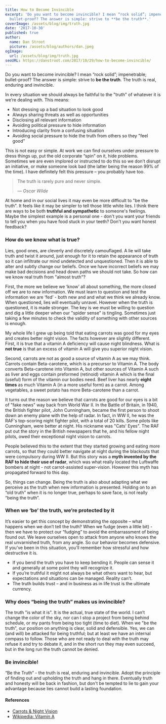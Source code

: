 ```yaml
---
title: How to Become Invincible
excerpt: 'Do you want to become invincible? I mean “rock solid”; impenetrable;
  bullet-proof? The answer is simple: strive to **be the truth**.'
coverImage: /assets/blog/img/truth.jpg
date: '2017-10-30'
published: true
author:
  name: Dan Stroot
  picture: /assets/blog/authors/dan.jpeg
ogImage:
  url: /assets/blog/img/truth.jpg
seoURL: https://danstroot.com/2017/10/29/how-to-become-invincible/
---
```


Do you want to become invincible? I mean “rock solid”; impenetrable; bullet-proof? The answer is simple: strive to **be the truth**. The truth is real, enduring and invincible.

In every situation we should always be faithful to the "truth" of whatever it is we’re dealing with. This means:

- Not dressing up a bad situation to look good
- Always sharing threats as well as opportunities
- Disclosing all relevant information
- Avoiding political pressure to hide information
- Introducing clarity from a confusing situation
- Avoiding social pressure to hide the truth from others so they "feel good"

This is not easy or simple. At work we can find ourselves under pressure to dress things up, put the old corporate “spin” on it, hide problems. Sometimes we are even implored or instructed to do this so we don’t disrupt an initiative, or make someone look bad (the latter being the reason 99% of the time). I have definitely felt this pressure – you probably have too.

> The truth is rarely pure and never simple.
>
> <cite>&mdash; Oscar Wilde</cite>

At home and in our social lives it may even be more difficult to "be the truth". It feels like it may be simpler to tell those little white lies. I think there are ways to be both **truthful and sympathetic** to someone's feelings. Maybe the simplest example is a personal one - don't you want your friends to tell you when you have food stuck in your teeth? Don't you want honest feedback?

### How do we know what is true?

Lies, good ones, are cleverly and discretely camouflaged. A lie will take truth and twist it around, just enough for it to retain the appearance of truth so it can infiltrate our mind undetected and unquestioned. Then it is able to alter and subtly change our beliefs. Once we have incorrect beliefs we may make bad decisions and head down paths we should not take. So how can we know real truth from "almost truth"?

First, the more we believe we ‘know’ all about something, the more closed off we are to new information. We must learn to question and test the information we are ‘fed’ - both new and and what we think we already know. When questioned, lies will eventually unravel. However when the truth is questioned, it is made stronger. The key is we must be willing to question and dig a little deeper when our "spider sense" is tingling. Sometimes just taking a few minutes to check the validity of something with other sources is enough.

My whole life I grew up being told that eating carrots was good for my eyes and creates better night vision. The facts however are slightly different. First, it is true that a vitamin A deficiency will cause night blindness. What is **not true** is that an excess of vitamin A will give you superior night vision.

Second, carrots are not as good a source of vitamin A as we may think. Carrots contain Beta-carotene, which is a precursor to Vitamin A. The body converts Beta-carotene into Vitamin A, but other sources of Vitamin A such as liver and eggs contain preformed (retinoid) vitamin A which is the final (useful) form of the vitamin our bodies need. Beef liver has nearly **eight times** as much Vitamin A (in a more useful form) as a carrot. Among vegetables, a sweet potato has more Beta-carotene than a carrot.

It turns out the reason we believe that carrots are good for our eyes is a bit of "fake news" way back from World War II. In the Battle of Britain, in 1940, the British fighter pilot, John Cunningham, became the first person to shoot down an enemy plane with the help of radar. In fact, in WW II, he was the RAF's top-scoring night fighter pilot, with a total of 20 kills. Some pilots like Cunningham, were better at night. His nickname was "Cats' Eyes". The RAF put out the story in the British newspapers that he, and his fellow night pilots, owed their exceptional night vision to carrots.

People believed this to the extent that they started growing and eating more carrots, so that they could better navigate at night during the blackouts that were compulsory during WW II. But this story was a **myth invented by the RAF to hide their use of radar**, which was what really located the Luftwaffe bombers at night - not carrot-assisted super-vision. However this myth has propagated forward to this day.

So, things can change. Being the truth is also about adapting what we perceive as the truth when new information is presented. Holding on to an “old truth” when it is no longer true, perhaps to save face, is not really “being the truth”.

### When we ‘be’ the truth, we’re protected by it

It’s easier to get this concept by demonstrating the opposite – what happens when we don’t tell the truth? When we fudge (even a little bit) - then we have to protect our “fudging” to avoid the embarrassment of being found out. We leave ourselves open to attack from anyone who knows the real unvarnished truth, from any angle. So our behavior becomes defensive. If you’ve been in this situation, you’ll remember how stressful and how destructive it is.

- If you bend the truth you have to keep bending it. People can sense it and generally at some point they will recognize it.
- If you’re truthful it might not always be what others want to hear, but expectations and situations can be managed. Reality can’t.
- The truth builds trust – and in business as in life trust is the ultimate currency.

### Why does “being the truth” makes us invincible?

The truth "is what it is". It is the actual, true state of the world. I can’t change the color of the sky, nor can I stop a project from being behind schedule, or my pants from being too tight (time to diet). When we "be the truth", our position on anything is clear, solid and defensible. Yes, we can (and will) be attacked for being truthful; but at least we have an internal compass to follow. Those who are not ready to deal with the truth may refuse it and try to debate it, and in the short run they may even succeed, but in the long run the truth cannot be denied.

### Be invincible!

“Be the Truth” - the truth is real, enduring and invincible. Adopt the principle of finding out and upholding the truth and hang in there. Eventually truth and honesty will be back in fashion, but don't be tempted to lie to gain your advantage because lies cannot build a lasting foundation.

#### References

- [Carrots & Night Vision](http://www.abc.net.au/science/articles/2005/10/26/1392430.htm)
- [Wikipedia: Vitamin A](https://en.wikipedia.org/wiki/Vitamin_A)
